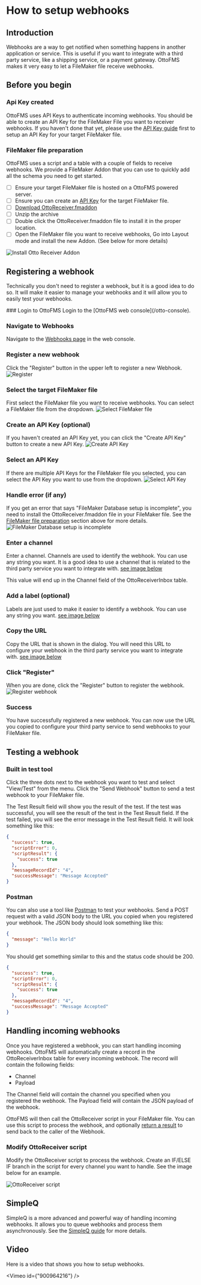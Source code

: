 
# How to setup webhooks

## Introduction

Webhooks are a way to get notified when something happens in another application or service. This is useful if you want to integrate with a third party service, like a shipping service, or a payment gateway. OttoFMS makes it very easy to let a FileMaker file receive webhooks.

## Before you begin

### Api Key created

OttoFMS uses API Keys to authenticate incoming webhooks. You should be able to create an API Key for the FileMaker File you want to receiver webhooks. If you haven't done that yet, please use the [API Key guide](/guides/api-keys) first to setup an API Key for your target FileMaker file.

### FileMaker file preparation

OttoFMS uses a script and a table with a couple of fields to receive webhooks. We provide a FileMaker Addon that you can use to quickly add all the schema you need to get started.

- [ ] Ensure your target FileMaker file is hosted on a OttoFMS powered server.
- [ ] Ensure you can create an [API Key](/guides/api-keys) for the target FileMaker file.
- [ ] [Download OttoReceiver.fmaddon](/downloads/OttoReceiver.fmaddon.zip)
- [ ] Unzip the archive
- [ ] Double click the OttoReceiver.fmaddon file to install it in the proper location.
- [ ] Open the FileMaker file you want to receive webhooks, Go into Layout mode and install the new Addon. (See below for more details)

![Install Otto Receiver Addon](/img/ottofms/guides/otto-receiver-addon.png)

## Registering a webhook

Technically you don't need to register a webhook, but it is a good idea to do so. It will make it easier to manage your webhooks and it will allow you to easily test your webhooks.

<Steps>
### Login to OttoFMS
Login to the [OttoFMS web console](/otto-console).

### Navigate to Webhooks

Navigate to the [Webhooks page](/otto-console/webhooks) in the web console.

### Register a new webhook

Click the "Register" button in the upper left to register a new Webhook.
![Register](/img/ottofms/guides/webhook-button.png)

### Select the target FileMaker file

First select the FileMaker file you want to receive webhooks. You can select a FileMaker file from the dropdown.
![Select FileMaker file](/img/ottofms/guides/wh-select-db.png)

### Create an API Key (optional)

If you haven't created an API Key yet, you can click the "Create API Key" button to create a new API Key.
![Create API Key](/img/ottofms/guides/wh-create-api-key.png)

### Select an API Key

If there are multiple API Keys for the FileMaker file you selected, you can select the API Key you want to use from the dropdown.
![Select API Key](/img/ottofms/guides/wh-select-api-key.png)

### Handle error (if any)

If you get an error that says "FileMaker Database setup is incomplete", you need to install the OttoReceiver.fmaddon file in your FileMaker file. See the [FileMaker file preparation](#filemaker-file-preparation) section above for more details.
![FileMaker Database setup is incomplete](/img/ottofms/guides/wh-handle-error.png)

### Enter a channel

Enter a channel. Channels are used to identify the webhook. You can use any string you want. It is a good idea to use a channel that is related to the third party service you want to integrate with. [see image below](#click-register)

This value will end up in the Channel field of the OttoReceiverInbox table.

### Add a label (optional)

Labels are just used to make it easier to identify a webhook. You can use any string you want. [see image below](#click-register)

### Copy the URL

Copy the URL that is shown in the dialog. You will need this URL to configure your webhook in the third party service you want to integrate with. [see image below](#click-register)

### Click "Register"

When you are done, click the "Register" button to register the webhook.
![Register webhook](/img/ottofms/guides/wh-final.png)

### Success

You have successfully registered a new webhook. You can now use the URL you copied to configure your third party service to send webhooks to your FileMaker file.

</Steps>

## Testing a webhook

### Built in test tool

Click the three dots next to the webhook you want to test and select "View/Test" from the menu. Click the "Send Webhook" button to send a test webhook to your FileMaker file.

The Test Result field will show you the result of the test. If the test was successful, you will see the result of the test in the Test Result field. If the test failed, you will see the error message in the Test Result field. It will look something like this:

```json
{
  "success": true,
  "scriptError": 0,
  "scriptResult": {
    "success": true
  },
  "messageRecordId": "4",
  "successMessage": "Message Accepted"
}
```

### Postman

You can also use a tool like [Postman](https://www.postman.com/) to test your webhooks. Send a POST request with a valid JSON body to the URL you copied when you registered your webhook. The JSON body should look something like this:

```json
{
  "message": "Hello World"
}
```

You should get something similar to this and the status code should be 200.

```json
{
  "success": true,
  "scriptError": 0,
  "scriptResult": {
    "success": true
  },
  "messageRecordId": "4",
  "successMessage": "Message Accepted"
}
```

## Handling incoming webhooks

Once you have registered a webhook, you can start handling incoming webhooks. OttoFMS will automatically create a record in the OttoReceiverInbox table for every incoming webhook. The record will contain the following fields:

- Channel
- Payload

The Channel field will contain the channel you specified when you registered the webhook. The Payload field will contain the JSON payload of the webhook.

OttoFMS will then call the OttoReceiver script in your FileMaker file. You can use this script to process the webhook, and optionally [return a result](/guides/webhooks/webhook-response) to send back to the caller of the Webhook.

### Modify OttoReceiver script

Modify the OttoReceiver script to process the webhook. Create an IF/ELSE IF branch in the script for every channel you want to handle. See the image below for an example.

![OttoReceiver script](/img/ottofms/guides/otto-receiver-script-example.png)

## SimpleQ

SimpleQ is a more advanced and powerful way of handling incoming webhooks. It allows you to queue webhooks and process them asynchronously. See the [SimpleQ guide](/guides/simpleq) for more details.

## Video

Here is a video that shows you how to setup webhooks.

<Vimeo id={"900964216"} />

